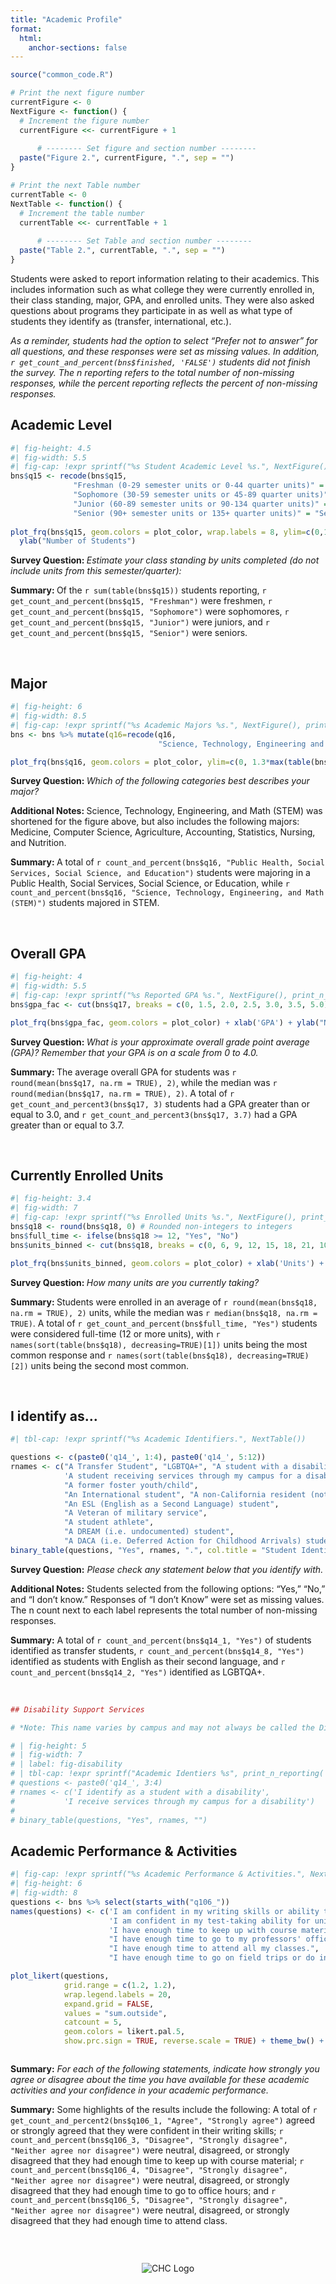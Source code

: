 ```yaml
---
title: "Academic Profile"
format:
  html:
    anchor-sections: false
---
```



```r
source("common_code.R")

# Print the next figure number
currentFigure <- 0
NextFigure <- function() {
  # Increment the figure number
  currentFigure <<- currentFigure + 1
  
      # -------- Set figure and section number --------
  paste("Figure 2.", currentFigure, ".", sep = "")
}

# Print the next Table number
currentTable <- 0
NextTable <- function() {
  # Increment the table number
  currentTable <<- currentTable + 1
  
      # -------- Set Table and section number --------
  paste("Table 2.", currentTable, ".", sep = "")
}

```


Students were asked to report information relating to their academics. This includes information such as what college they were currently enrolled in, their class standing, major, GPA, and enrolled units. They were also asked questions about programs they participate in as well as what type of students they identify as (transfer, international, etc.). 

*As a reminder, students had the option to select "Prefer not to answer" for all questions, and these responses were set as missing values. In addition, `r get_count_and_percent(bns$finished, 'FALSE')` students did not finish the survey. The n reporting refers to the total number of non-missing responses, while the percent reporting reflects the percent of non-missing responses.*



## Academic Level 


```r
#| fig-height: 4.5
#| fig-width: 5.5
#| fig-cap: !expr sprintf("%s Student Academic Level %s.", NextFigure(), print_n_reporting('q15'))
bns$q15 <- recode(bns$q15,
              "Freshman (0-29 semester units or 0-44 quarter units)" = "Freshman",
              "Sophomore (30-59 semester units or 45-89 quarter units)" = "Sophomore",
              "Junior (60-89 semester units or 90-134 quarter units)" = "Junior",
              "Senior (90+ semester units or 135+ quarter units)" = "Senior")
              
plot_frq(bns$q15, geom.colors = plot_color, wrap.labels = 8, ylim=c(0,1.3*max(table(bns$q15)))) + xlab('Class Standing') + 
  ylab("Number of Students")
```

**Survey Question: ** *Estimate your class standing by units completed (do not include units from this semester/quarter):*

**Summary: ** Of the `r sum(table(bns$q15))` students reporting, `r get_count_and_percent(bns$q15, "Freshman")` were freshmen, `r get_count_and_percent(bns$q15, "Sophomore")` were sophomores, `r get_count_and_percent(bns$q15, "Junior")` were juniors, and `r get_count_and_percent(bns$q15, "Senior")` were seniors.

<br>

## Major

```r
#| fig-height: 6
#| fig-width: 8.5
#| fig-cap: !expr sprintf("%s Academic Majors %s.", NextFigure(), print_n_reporting('q16'))
bns <- bns %>% mutate(q16=recode(q16, 
                                 "Science, Technology, Engineering and Math (STEM) (Includes Medicine, Computer Science, Agriculture, Accounting, Statistics, Nursing, and Nutrition)" = "Science, Technology, Engineering, and Math (STEM)"))

plot_frq(bns$q16, geom.colors = plot_color, ylim=c(0, 1.3*max(table(bns$q16))), wrap.labels = 16, sort.frq = 'desc') + xlab('') + ylab("Number of Students") + theme(axis.text.x = element_text(size = 10))

```

**Survey Question: ** *Which of the following categories best describes your major?*

**Additional Notes: ** Science, Technology, Engineering, and Math (STEM) was shortened for the figure above, but also includes the following majors: Medicine, Computer Science, Agriculture, Accounting, Statistics, Nursing, and Nutrition.


**Summary: ** A total of `r count_and_percent(bns$q16, "Public Health, Social Services, Social Science, and Education")` students were majoring in a Public Health, Social Services, Social Science, or Education, while `r count_and_percent(bns$q16, "Science, Technology, Engineering, and Math (STEM)")` students majored in STEM.

<br>

## Overall GPA

```r
#| fig-height: 4
#| fig-width: 5.5
#| fig-cap: !expr sprintf("%s Reported GPA %s.", NextFigure(), print_n_reporting('q17'))
bns$gpa_fac <- cut(bns$q17, breaks = c(0, 1.5, 2.0, 2.5, 3.0, 3.5, 5.0), labels = c("1.5 or less", "1.51-2.0", "2.01-2.5", "2.51-3.0", "3.01-3.5", "3.51 or above"), ordered_result = TRUE, include.lowest = TRUE)

plot_frq(bns$gpa_fac, geom.colors = plot_color) + xlab('GPA') + ylab("Number of Students") + ylim(0, 1.3*max(table(bns$gpa_fac)))
```

**Survey Question: ** *What is your approximate overall grade point average (GPA)? Remember that your GPA is on a scale from 0 to 4.0.*


**Summary: ** The average overall GPA for students was `r round(mean(bns$q17, na.rm = TRUE), 2)`, while the median was `r round(median(bns$q17, na.rm = TRUE), 2)`. A total of `r get_count_and_percent3(bns$q17, 3)` students had a GPA greater than or equal to 3.0, and `r get_count_and_percent3(bns$q17, 3.7)` had a GPA greater than or equal to 3.7.

<br>

## Currently Enrolled Units

```r
#| fig-height: 3.4
#| fig-width: 7
#| fig-cap: !expr sprintf("%s Enrolled Units %s.", NextFigure(), print_n_reporting('q18'))
bns$q18 <- round(bns$q18, 0) # Rounded non-integers to integers
bns$full_time <- ifelse(bns$q18 >= 12, "Yes", "No")
bns$units_binned <- cut(bns$q18, breaks = c(0, 6, 9, 12, 15, 18, 21, 1000), labels = c("6 or less", "7-9", "10-12", "13-15", "16-18", "19-21", "22+"), ordered_result = TRUE, include.lowest = TRUE)

plot_frq(bns$units_binned, geom.colors = plot_color) + xlab('Units') + ylab("Number of Students") + ylim(0, 1.3*max(table(bns$units_binned)))
```

**Survey Question: ** *How many units are you currently taking?*

**Summary: ** Students were enrolled in an average of `r round(mean(bns$q18, na.rm = TRUE), 2)` units, while the median was `r median(bns$q18, na.rm = TRUE)`. A total of `r get_count_and_percent(bns$full_time, "Yes")` students were considered full-time (12 or more units), with `r names(sort(table(bns$q18), decreasing=TRUE)[1])` units being the most common response and `r names(sort(table(bns$q18), decreasing=TRUE)[2])` units being the second most common.

<br>


## I identify as...

```r
#| tbl-cap: !expr sprintf("%s Academic Identifiers.", NextTable())

questions <- c(paste0('q14_', 1:4), paste0('q14_', 5:12))
rnames <- c("A Transfer Student", "LGBTQA+", "A student with a disability", 
            'A student receiving services through my campus for a disability',
            "A former foster youth/child",
            "An International student", "A non-California resident (not International)",
            "An ESL (English as a Second Language) student",
            "A Veteran of military service",
            "A student athlete",
            "A DREAM (i.e. undocumented) student",
            "A DACA (i.e. Deferred Action for Childhood Arrivals) student")
binary_table(questions, "Yes", rnames, ".", col.title = "Student Identifiers:")
```

**Survey Question:** *Please check any statement below that you identify with.*

**Additional Notes:** Students selected from the following options: "Yes," "No," and "I don't know." Responses of "I don't Know" were set as missing values. The n count next to each label represents the total number of non-missing responses. 

**Summary:** A total of `r count_and_percent(bns$q14_1, "Yes")` of students identified as transfer students, `r count_and_percent(bns$q14_8, "Yes")` identified as students with English as their second language, and `r count_and_percent(bns$q14_2, "Yes")` identified as LGBTQA+.


<br>


```r
## Disability Support Services

# *Note: This name varies by campus and may not always be called the Disability Support Service Center.*

# | fig-height: 5
# | fig-width: 7
# | label: fig-disability
# | tbl-cap: !expr sprintf("Academic Identiers %s", print_n_reporting('q18'))
# questions <- paste0('q14_', 3:4)
# rnames <- c('I identify as a student with a disability',
#           'I receive services through my campus for a disability')
#             
# binary_table(questions, "Yes", rnames, "")
```


## Academic Performance & Activities


```r
#| fig-cap: !expr sprintf("%s Academic Performance & Activities.", NextFigure())
#| fig-height: 6
#| fig-width: 8
questions <- bns %>% select(starts_with("q106_"))
names(questions) <- c('I am confident in my writing skills or ability to write well for university-level courses',
                      'I am confident in my test-taking ability for university-level courses.', 
                      'I have enough time to keep up with course materials, for example reading, writing, and preparing for exams and course assignments.',
                      "I have enough time to go to my professors' office hours and tutoring services when needed.", 
                      "I have enough time to attend all my classes.",
                      "I have enough time to go on field trips or do internships.")

plot_likert(questions,
            grid.range = c(1.2, 1.2),
            wrap.legend.labels = 20,
            expand.grid = FALSE,
            values = "sum.outside",
            catcount = 5,
            geom.colors = likert.pal.5,
            show.prc.sign = TRUE, reverse.scale = TRUE) + theme_bw() + theme(legend.position = "top")



```


**Summary:** *For each of the following statements, indicate how strongly you agree or disagree about the time you have available for these academic activities and your confidence in your academic performance.*


**Summary:** Some highlights of the results include the following: A total of `r get_count_and_percent2(bns$q106_1, "Agree", "Strongly agree")` agreed or strongly agreed that they were confident in their writing skills;  `r count_and_percent(bns$q106_3, "Disagree", "Strongly disagree", "Neither agree nor disagree")` were neutral, disagreed, or strongly disagreed that they had enough time to keep up with course material; `r count_and_percent(bns$q106_4, "Disagree", "Strongly disagree", "Neither agree nor disagree")` were neutral, disagreed, or strongly disagreed that they had enough time to go to office hours; and `r count_and_percent(bns$q106_5, "Disagree", "Strongly disagree", "Neither agree nor disagree")` were neutral, disagreed, or strongly disagreed that they had enough time to attend class. 



<br />


:::: {.columns}

::: {.column width="10%"}

:::

::: {.column width="80%"}
<div style="text-align: center;">

<img src="bns_statewide_logo_array.svg" alt="CHC Logo" width="auto" height="auto">

</div>
:::

::: {.column width="10%"}


:::

::::
 



